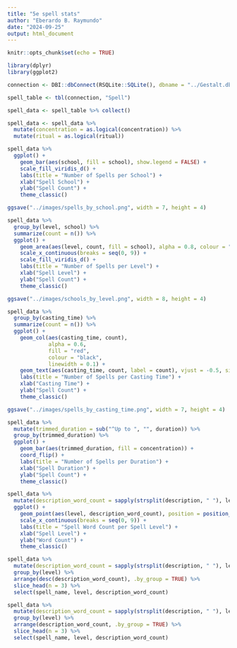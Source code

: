```yaml
---
title: "5e spell stats"
author: "Eberardo B. Raymundo"
date: "2024-09-25"
output: html_document
---
```


```r
knitr::opts_chunk$set(echo = TRUE)
```


```r
library(dplyr)
library(ggplot2)
```


```r
connection <- DBI::dbConnect(RSQLite::SQLite(), dbname = "../Gestalt.db")
```


```r
spell_table <- tbl(connection, "Spell")

spell_data <- spell_table %>% collect()

spell_data <- spell_data %>%
  mutate(concentration = as.logical(concentration)) %>%
  mutate(ritual = as.logical(ritual))
```


```r
spell_data %>%
  ggplot() +
    geom_bar(aes(school, fill = school), show.legend = FALSE) +
    scale_fill_viridis_d() +
    labs(title = "Number of Spells per School") +
    xlab("Spell School") +
    ylab("Spell Count") +
    theme_classic()

ggsave("../images/spells_by_school.png", width = 7, height = 4)
```


```r
spell_data %>%
  group_by(level, school) %>%
  summarize(count = n()) %>%
  ggplot() +
    geom_area(aes(level, count, fill = school), alpha = 0.8, colour = "black", size = 0.25) +
    scale_x_continuous(breaks = seq(0, 9)) +
    scale_fill_viridis_d() +
    labs(title = "Number of Spells per Level") +
    xlab("Spell Level") +
    ylab("Spell Count") +
    theme_classic()

ggsave("../images/schools_by_level.png", width = 8, height = 4)
```


```r
spell_data %>%
  group_by(casting_time) %>%
  summarize(count = n()) %>%
  ggplot() +
    geom_col(aes(casting_time, count), 
             alpha = 0.6, 
             fill = "red", 
             colour = "black", 
             linewidth = 0.1) +
    geom_text(aes(casting_time, count, label = count), vjust = -0.5, size = 3) +
    labs(title = "Number of Spells per Casting Time") +
    xlab("Casting Time") +
    ylab("Spell Count") +
    theme_classic()

ggsave("../images/spells_by_casting_time.png", width = 7, height = 4)
```


```r
spell_data %>%
  mutate(trimmed_duration = sub("^Up to ", "", duration)) %>%
  group_by(trimmed_duration) %>%
  ggplot() +
    geom_bar(aes(trimmed_duration, fill = concentration)) +
    coord_flip() +
    labs(title = "Number of Spells per Duration") +
    xlab("Spell Duration") +
    ylab("Spell Count") +
    theme_classic()
```


```r
spell_data %>%
  mutate(description_word_count = sapply(strsplit(description, " "), length)) %>%
  ggplot() +
    geom_point(aes(level, description_word_count), position = position_jitter(width = 0.2, height = 0)) +
    scale_x_continuous(breaks = seq(0, 9)) +
    labs(title = "Spell Word Count per Spell Level") +
    xlab("Spell Level") +
    ylab("Word Count") +
    theme_classic()
```


```r
spell_data %>%
  mutate(description_word_count = sapply(strsplit(description, " "), length)) %>%
  group_by(level) %>%
  arrange(desc(description_word_count), .by_group = TRUE) %>%
  slice_head(n = 3) %>%
  select(spell_name, level, description_word_count)
```


```r
spell_data %>%
  mutate(description_word_count = sapply(strsplit(description, " "), length)) %>%
  group_by(level) %>%
  arrange(description_word_count, .by_group = TRUE) %>%
  slice_head(n = 3) %>%
  select(spell_name, level, description_word_count)
```

